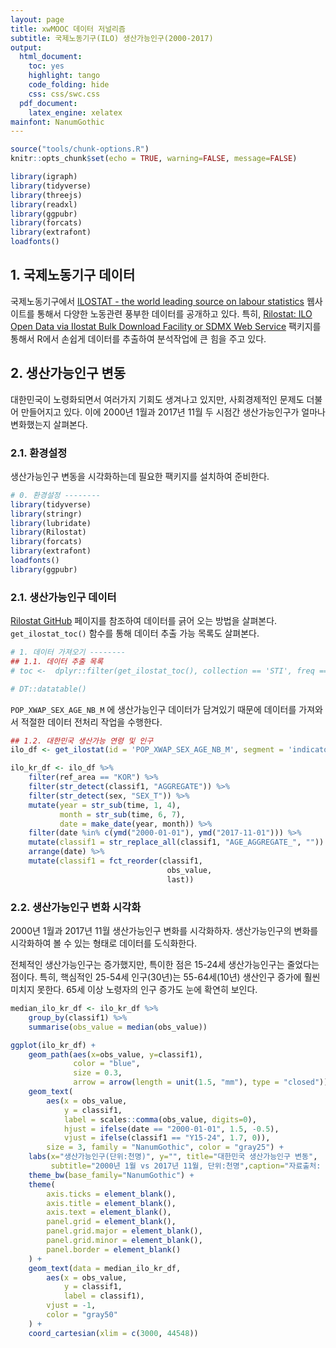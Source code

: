 ```yaml
---
layout: page
title: xwMOOC 데이터 저널리즘
subtitle: 국제노동기구(ILO) 생산가능인구(2000-2017)
output:
  html_document: 
    toc: yes
    highlight: tango
    code_folding: hide
    css: css/swc.css
  pdf_document:
    latex_engine: xelatex
mainfont: NanumGothic
---
```

 
``` r
source("tools/chunk-options.R")
knitr::opts_chunk$set(echo = TRUE, warning=FALSE, message=FALSE)

library(igraph)
library(tidyverse)
library(threejs)
library(readxl)
library(ggpubr)
library(forcats)
library(extrafont)
loadfonts()

```

## 1. 국제노동기구 데이터 {#ilo-data}

국제노동기구에서 [ILOSTAT - the world leading source on labour statistics](http://www.ilo.org/ilostat/faces/wcnav_defaultSelection) 웹사이트를 통해서 
다양한 노동관련 풍부한 데이터를 공개하고 있다.
특히, [Rilostat: ILO Open Data via Ilostat Bulk Download Facility or SDMX Web Service](https://cran.r-project.org/web/packages/Rilostat/index.html) 팩키지를 통해서 
R에서 손쉽게 데이터를 추출하여 분석작업에 큰 힘을 주고 있다.

## 2. 생산가능인구 변동 {#ilo-data-working-pop}

대한민국이 노령화되면서 여러가지 기회도 생겨나고 있지만, 사회경제적인 문제도 더불어 만들어지고 있다.
이에 2000년 1월과 2017년 11월 두 시점간 생산가능인구가 얼마나 변화했는지 살펴본다.

### 2.1. 환경설정 {#ilo-data-working-pop-configure}

생산가능인구 변동을 시각화하는데 필요한 팩키지를 설치하여 준비한다.

``` r
# 0. 환경설정 --------
library(tidyverse)
library(stringr)
library(lubridate)
library(Rilostat)
library(forcats)
library(extrafont)
loadfonts() 
library(ggpubr)
```

### 2.1. 생산가능인구 데이터 {#ilo-data-working-pop-import}

[Rilostat GitHub](https://github.com/ilostat/Rilostat) 페이지를 참조하여 데이터를 긁어 오는 방법을 살펴본다.
`get_ilostat_toc()` 함수를 통해 데이터 추출 가능 목록도 살펴본다.

``` r
# 1. 데이터 가져오기 --------
## 1.1. 데이터 추출 목록
# toc <-  dplyr::filter(get_ilostat_toc(), collection == 'STI', freq == 'M')

# DT::datatable()
```

`POP_XWAP_SEX_AGE_NB_M` 에 생산가능인구 데이터가 담겨있기 때문에 데이터를 가져와서 
적절한 데이터 전처리 작업을 수행한다.

``` r
## 1.2. 대한민국 생산가능 연령 및 인구
ilo_df <- get_ilostat(id = 'POP_XWAP_SEX_AGE_NB_M', segment = 'indicator') 

ilo_kr_df <- ilo_df %>% 
    filter(ref_area == "KOR") %>% 
    filter(str_detect(classif1, "AGGREGATE")) %>%
    filter(str_detect(sex, "SEX_T")) %>% 
    mutate(year = str_sub(time, 1, 4),
           month = str_sub(time, 6, 7),
           date = make_date(year, month)) %>% 
    filter(date %in% c(ymd("2000-01-01"), ymd("2017-11-01"))) %>% 
    mutate(classif1 = str_replace_all(classif1, "AGE_AGGREGATE_", "")) %>% 
    arrange(date) %>% 
    mutate(classif1 = fct_reorder(classif1,
                                   obs_value,
                                   last))
```

### 2.2. 생산가능인구 변화 시각화 {#ilo-data-working-pop-viz}

2000년 1월과 2017년 11월 생산가능인구 변화를 시각화하자. 
생산가능인구의 변화를 시각화하여 볼 수 있는 형태로 데이터를 도식화한다.

전체적인 생산가능인구는 증가했지만, 특이한 점은 15-24세 생산가능인구는 줄었다는 점이다. 
특히, 핵심적인 25-54세 인구(30년)는 55-64세(10년) 생산인구 증가에 훨씬 미치지 못한다.
65세 이상 노령자의 인구 증가도 눈에 확연히 보인다.


``` r
median_ilo_kr_df <- ilo_kr_df %>% 
    group_by(classif1) %>% 
    summarise(obs_value = median(obs_value))

ggplot(ilo_kr_df) +
    geom_path(aes(x=obs_value, y=classif1),
              color = "blue",
              size = 0.3,
              arrow = arrow(length = unit(1.5, "mm"), type = "closed")) +
    geom_text(
        aes(x = obs_value, 
            y = classif1, 
            label = scales::comma(obs_value, digits=0),
            hjust = ifelse(date == "2000-01-01", 1.5, -0.5),
            vjust = ifelse(classif1 == "Y15-24", 1.7, 0)),
        size = 3, family = "NanumGothic", color = "gray25") +
    labs(x="생산가능인구(단위:천명)", y="", title="대한민국 생산가능인구 변동", 
         subtitle="2000년 1월 vs 2017년 11월, 단위:천명",caption="자료출처: 국제노동기구(ILO)") +
    theme_bw(base_family="NanumGothic") +
    theme(
        axis.ticks = element_blank(),
        axis.title = element_blank(),
        axis.text = element_blank(),
        panel.grid = element_blank(),
        panel.grid.major = element_blank(), 
        panel.grid.minor = element_blank(),
        panel.border = element_blank()
    ) + 
    geom_text(data = median_ilo_kr_df,
        aes(x = obs_value,
            y = classif1,
            label = classif1),
        vjust = -1,
        color = "gray50"
    ) +
    coord_cartesian(xlim = c(3000, 44548))
```


